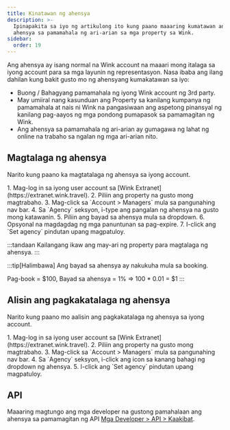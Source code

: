 ```yaml
---
title: Kinatawan ng ahensya
description: >-
  Ipinapakita sa iyo ng artikulong ito kung paano maaaring kumatawan ang isang
  ahensya sa pamamahala ng ari-arian sa mga property sa Wink.
sidebar:
  order: 19
---
```


Ang ahensya ay isang normal na Wink account na maaari mong italaga sa iyong account para sa mga layunin ng representasyon. Nasa ibaba ang ilang dahilan kung bakit gusto mo ng ahensyang kumakatawan sa iyo:

* Buong / Bahagyang pamamahala ng iyong Wink account ng 3rd party.
* May umiiral nang kasunduan ang Property sa kanilang kumpanya ng pamamahala at nais ni Wink na pangasiwaan ang aspetong pinansyal ng kanilang pag-aayos ng mga pondong pumapasok sa pamamagitan ng Wink.
* Ang ahensya sa pamamahala ng ari-arian ay gumagawa ng lahat ng online na trabaho sa ngalan ng mga ari-arian nito.

## Magtalaga ng ahensya

Narito kung paano ka magtatalaga ng ahensya sa iyong account.

<Steps>
  1. Mag-log in sa iyong user account sa [Wink Extranet](https://extranet.wink.travel).
  2. Piliin ang property na gusto mong magtrabaho.
  3. Mag-click sa `Account > Managers` mula sa pangunahing nav bar.
  4. Sa `Agency` seksyon, i-type ang pangalan ng ahensya na gusto mong katawanin.
  5. Piliin ang bayad sa ahensya mula sa dropdown.
  6. Opsyonal na magdagdag ng mga panuntunan sa pag-expire.
  7. I-click ang `Set agency` pindutan upang magpatuloy.
</Steps>


:::tandaan
Kailangang ikaw ang may-ari ng property para magtalaga ng ahensya.
:::

:::tip\[Halimbawa]
Ang bayad sa ahensya ay nakukuha mula sa booking.

Pag-book = $100, Bayad sa ahensya = 1% => 100 \* 0.01 = $1
:::

## Alisin ang pagkakatalaga ng ahensya

Narito kung paano mo aalisin ang pagkakatalaga ng ahensya sa iyong account.

<Steps>
  1. Mag-log in sa iyong user account sa [Wink Extranet](https://extranet.wink.travel).
  2. Piliin ang property na gusto mong magtrabaho.
  3. Mag-click sa `Account > Managers` mula sa pangunahing nav bar.
  4. Sa `Agency` seksyon, i-click ang <Badge text="x" variant="danger" size="small" /> icon sa kanang bahagi ng dropdown ng ahensya.
  5. I-click ang `Set agency` pindutan upang magpatuloy.
</Steps>


## API

Maaaring magtungo ang mga developer na gustong pamahalaan ang ahensya sa pamamagitan ng API [Mga Developer > API > Kaakibat](/developers/apis/#affiliate-api).


